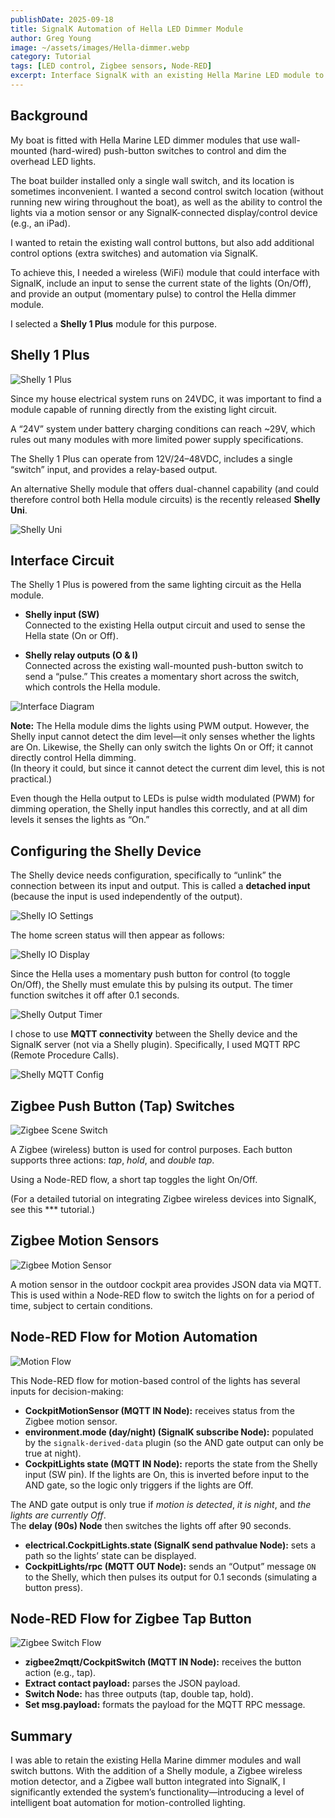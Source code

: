 ```yaml
---
publishDate: 2025-09-18
title: SignalK Automation of Hella LED Dimmer Module
author: Greg Young
image: ~/assets/images/Hella-dimmer.webp
category: Tutorial
tags: [LED control, Zigbee sensors, Node-RED]
excerpt: Interface SignalK with an existing Hella Marine LED module to monitor and control LED lights.
---
```


## Background

My boat is fitted with Hella Marine LED dimmer modules that use wall-mounted (hard-wired) push-button switches to control and dim the overhead LED lights.  

The boat builder installed only a single wall switch, and its location is sometimes inconvenient. I wanted a second control switch location (without running new wiring throughout the boat), as well as the ability to control the lights via a motion sensor or any SignalK-connected display/control device (e.g., an iPad).  

I wanted to retain the existing wall control buttons, but also add additional control options (extra switches) and automation via SignalK.  

To achieve this, I needed a wireless (WiFi) module that could interface with SignalK, include an input to sense the current state of the lights (On/Off), and provide an output (momentary pulse) to control the Hella dimmer module.  

I selected a **Shelly 1 Plus** module for this purpose.  

## Shelly 1 Plus

![Shelly 1 Plus](../../public/images/posts/signalk-HellaMarine-interface/shellyPlus1.webp)

Since my house electrical system runs on 24VDC, it was important to find a module capable of running directly from the existing light circuit.  

A “24V” system under battery charging conditions can reach ~29V, which rules out many modules with more limited power supply specifications.  

The Shelly 1 Plus can operate from 12V/24–48VDC, includes a single “switch” input, and provides a relay-based output.  

An alternative Shelly module that offers dual-channel capability (and could therefore control both Hella module circuits) is the recently released **Shelly Uni**.  

![Shelly Uni](../../public/images/posts/signalk-HellaMarine-interface/shellyUni.webp)

## Interface Circuit

The Shelly 1 Plus is powered from the same lighting circuit as the Hella module.  

- **Shelly input (SW)**  
  Connected to the existing Hella output circuit and used to sense the Hella state (On or Off).  

- **Shelly relay outputs (O & I)**  
  Connected across the existing wall-mounted push-button switch to send a “pulse.” This creates a momentary short across the switch, which controls the Hella module.  

![Interface Diagram](../../public/images/posts/signalk-HellaMarine-interface/Cockpit%20LED%20Hella%20Shelly%20interface.webp)

**Note:** The Hella module dims the lights using PWM output. However, the Shelly input cannot detect the dim level—it only senses whether the lights are On. Likewise, the Shelly can only switch the lights On or Off; it cannot directly control Hella dimming.  
(In theory it could, but since it cannot detect the current dim level, this is not practical.)  

Even though the Hella output to LEDs is pulse width modulated (PWM) for dimming operation, the Shelly input handles this correctly, and at all dim levels it senses the lights as “On.”  

## Configuring the Shelly Device

The Shelly device needs configuration, specifically to “unlink” the connection between its input and output. This is called a **detached input** (because the input is used independently of the output).  

![Shelly IO Settings](../../public/images/posts/signalk-HellaMarine-interface/shelly-IO-setting.webp)

The home screen status will then appear as follows:  

![Shelly IO Display](../../public/images/posts/signalk-HellaMarine-interface/shelly-IO-display.webp)

Since the Hella uses a momentary push button for control (to toggle On/Off), the Shelly must emulate this by pulsing its output. The timer function switches it off after 0.1 seconds.  

![Shelly Output Timer](../../public/images/posts/signalk-HellaMarine-interface/shelly-output-timer.webp)

I chose to use **MQTT connectivity** between the Shelly device and the SignalK server (not via a Shelly plugin). Specifically, I used MQTT RPC (Remote Procedure Calls).  

![Shelly MQTT Config](../../public/images/posts/signalk-HellaMarine-interface/shelly-mqtt-config.webp)

## Zigbee Push Button (Tap) Switches

![Zigbee Scene Switch](../../public/images/posts/signalk-zigbee-sensors/zigbee_scene_switch.webp)

A Zigbee (wireless) button is used for control purposes. Each button supports three actions: *tap*, *hold*, and *double tap*.  

Using a Node-RED flow, a short tap toggles the light On/Off.  

(For a detailed tutorial on integrating Zigbee wireless devices into SignalK, see this ***  tutorial.)  

## Zigbee Motion Sensors

![Zigbee Motion Sensor](../../public/images/posts/signalk-zigbee-sensors/zigbee_motion_sensor.webp)

A motion sensor in the outdoor cockpit area provides JSON data via MQTT. This is used within a Node-RED flow to switch the lights on for a period of time, subject to certain conditions.  

## Node-RED Flow for Motion Automation

![Motion Flow](../../public/images/posts/signalk-HellaMarine-interface/cockpit-motion-nodered.webp)

This Node-RED flow for motion-based control of the lights has several inputs for decision-making:  

- **CockpitMotionSensor (MQTT IN Node):** receives status from the Zigbee motion sensor.  
- **environment.mode (day/night) (SignalK subscribe Node):** populated by the `signalk-derived-data` plugin (so the AND gate output can only be true at night).  
- **CockpitLights state (MQTT IN Node):** reports the state from the Shelly input (SW pin). If the lights are On, this is inverted before input to the AND gate, so the logic only triggers if the lights are Off.  

The AND gate output is only true if *motion is detected*, *it is night*, and *the lights are currently Off*.  
The **delay (90s) Node** then switches the lights off after 90 seconds.  

- **electrical.CockpitLights.state (SignalK send pathvalue Node):** sets a path so the lights’ state can be displayed.  
- **CockpitLights/rpc (MQTT OUT Node):** sends an “Output” message `ON` to the Shelly, which then pulses its output for 0.1 seconds (simulating a button press).  

## Node-RED Flow for Zigbee Tap Button

![Zigbee Switch Flow](../../public/images/posts/signalk-HellaMarine-interface/cockpit-zigbee-switch-nodered.webp)

- **zigbee2mqtt/CockpitSwitch (MQTT IN Node):** receives the button action (e.g., tap).  
- **Extract contact payload:** parses the JSON payload.  
- **Switch Node:** has three outputs (tap, double tap, hold).  
- **Set msg.payload:** formats the payload for the MQTT RPC message.  

## Summary

I was able to retain the existing Hella Marine dimmer modules and wall switch buttons. With the addition of a Shelly module, a Zigbee wireless motion detector, and a Zigbee wall button integrated into SignalK, I significantly extended the system’s functionality—introducing a level of intelligent boat automation for motion-controlled lighting.  
